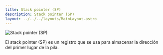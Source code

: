 ```yaml
---
title: Stack pointer (SP)
description: Stack pointer (SP)
layout: ../../../layouts/MainLayout.astro
---
```


![Stack pointer (SP)](/assets/components/sp.png)

El stack pointer (SP) es un registro que se usa para almacenar la dirección del primer lugar de la pila.